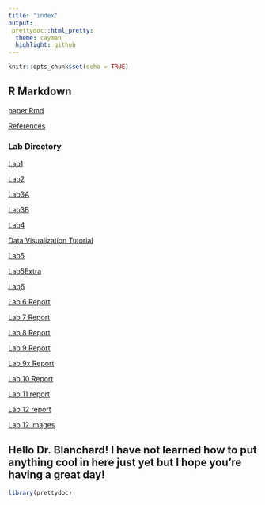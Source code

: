 ```yaml
---
title: "index"
output: 
 prettydoc::html_pretty:
  theme: cayman
  highlight: github
---
```


```r
knitr::opts_chunk$set(echo = TRUE)
```

## R Markdown

[paper.Rmd](paper.Rmd)

[References](references.bib)

### Lab Directory
[Lab1](Lab-1__Jovan-Markovic.html)

[Lab2](Lab-2-Reference-example.html)

[Lab3A](Lab-3A.html)

[Lab3B](Lab-3B.html)

[Lab4](Lab-4.html)

[Data Visualization Tutorial](Data-Visualization-Tutorial.html)

[Lab5](Lab-5.html)

[Lab5Extra](Lab-5-extra.html)

[Lab6](Lab-6.html)

[Lab 6 Report](Lab-6-REPORT.html)

[Lab 7 Report](Lab_7.html)

[Lab 8 Report](Lab)

[Lab 9 Report](Lab_9.html)

[Lab 9x Report](Lab_9x.html)

[Lab 10 Report](Lab_10.html)

[Lab 11 report](Lab_11.html)

[Lab 12 report](Lab 12.html)

[Lab 12 images](Lab12_images.html)

## Hello Dr. Blanchard! I have not learned how to put anything cool in here just yet but I hope you're having a great day!


```r
library(prettydoc)
```






